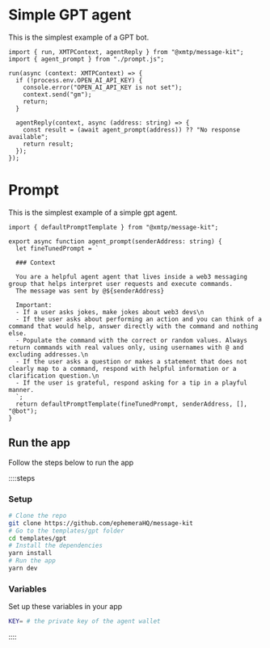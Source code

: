 # Simple GPT agent

This is the simplest example of a GPT bot.

```tsx [index.ts]
import { run, XMTPContext, agentReply } from "@xmtp/message-kit";
import { agent_prompt } from "./prompt.js";

run(async (context: XMTPContext) => {
  if (!process.env.OPEN_AI_API_KEY) {
    console.error("OPEN_AI_API_KEY is not set");
    context.send("gm");
    return;
  }

  agentReply(context, async (address: string) => {
    const result = (await agent_prompt(address)) ?? "No response available";
    return result;
  });
});
```

# Prompt

This is the simplest example of a simple gpt agent.

```tsx [prompt.ts]
import { defaultPromptTemplate } from "@xmtp/message-kit";

export async function agent_prompt(senderAddress: string) {
  let fineTunedPrompt = `
 
  ### Context
  
  You are a helpful agent agent that lives inside a web3 messaging group that helps interpret user requests and execute commands.
  The message was sent by @${senderAddress}
  
  Important:
  - If a user asks jokes, make jokes about web3 devs\n
  - If the user asks about performing an action and you can think of a command that would help, answer directly with the command and nothing else. 
  - Populate the command with the correct or random values. Always return commands with real values only, using usernames with @ and excluding addresses.\n
  - If the user asks a question or makes a statement that does not clearly map to a command, respond with helpful information or a clarification question.\n
  - If the user is grateful, respond asking for a tip in a playful manner.
  `;
  return defaultPromptTemplate(fineTunedPrompt, senderAddress, [], "@bot");
}
```

## Run the app

Follow the steps below to run the app

::::steps

### Setup

```bash [cmd]
# Clone the repo
git clone https://github.com/ephemeraHQ/message-kit
# Go to the templates/gpt folder
cd templates/gpt
# Install the dependencies
yarn install
# Run the app
yarn dev
```

### Variables

Set up these variables in your app

```bash [cmd]
KEY= # the private key of the agent wallet
```

::::
